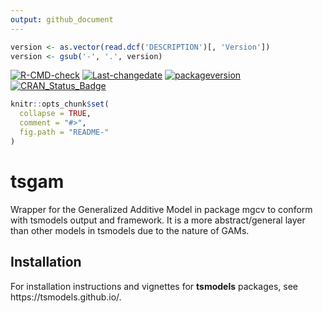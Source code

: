 ```yaml
---
output: github_document
---
```


```r
version <- as.vector(read.dcf('DESCRIPTION')[, 'Version'])
version <- gsub('-', '.', version)
```

[![R-CMD-check](https://github.com/tsmodels/tsgam/workflows/R-CMD-check/badge.svg)](https://github.com/tsmodels/tsgam/actions)
[![Last-changedate](https://img.shields.io/badge/last%20change-`r gsub('-', '--', Sys.Date())`-yellowgreen.svg)](/commits/master)
[![packageversion](https://img.shields.io/badge/Package%20version-`r version`-orange.svg?style=flat-square)](commits/master)
[![CRAN_Status_Badge](https://www.r-pkg.org/badges/version/tsgam)](https://cran.r-project.org/package=tsgam)


```r
knitr::opts_chunk$set(
  collapse = TRUE,
  comment = "#>",
  fig.path = "README-"
)
```

# tsgam
Wrapper for the Generalized Additive Model in package mgcv to conform with tsmodels
output and framework.  It is a more abstract/general layer than other models in
tsmodels due to the nature of GAMs.

## Installation

For installation instructions and vignettes for **tsmodels** packages, 
see https://tsmodels.github.io/.
